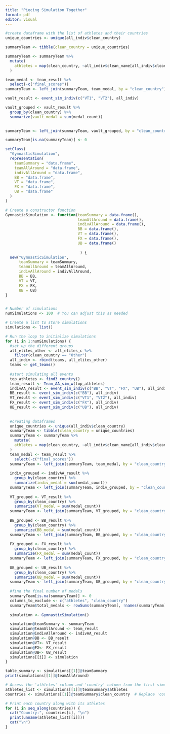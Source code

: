 ```yaml
---
title: "Piecing Simulation Together"
format: pdf
editor: visual
---
```


```r
#create dataframe with the list of athletes and their countries
unique_countries <- unique(all_indiv$clean_country)

summaryTeam <- tibble(clean_country = unique_countries)

summaryTeam <- summaryTeam %>%
  mutate(
    athletes = map(clean_country, ~all_indiv$clean_name[all_indiv$clean_country == .x])
  )
```

```r
team_medal <- team_result %>%
  select(-c("final_scores"))
summaryTeam <- left_join(summaryTeam, team_medal, by = "clean_country")

```

```r
vault_result <- event_sim_indiv(c("VT1", "VT2"), all_indiv)

vault_grouped <- vault_result %>%
  group_by(clean_country) %>%
  summarize(vault_medal = sum(medal_count)) 
  

summaryTeam <- left_join(summaryTeam, vault_grouped, by = "clean_country")

summaryTeam[is.na(summaryTeam)] <- 0
```

```r
setClass(
  "GymnasticSimulation",
  representation(
    teamSummary = "data.frame",
    teamAllAround = "data.frame",
    indivAllAround = "data.frame",
    BB = "data.frame",
    VT = "data.frame",
    FX = "data.frame", 
    UB = "data.frame"
  )
)

# Create a constructor function
GymnasticSimulation <- function(teamSummary = data.frame(),
                                teamAllAround = data.frame(),
                                indivAllAround = data.frame(),
                                BB = data.frame(),
                                VT = data.frame(),
                                FX = data.frame(),
                                UB = data.frame()
                              
                                 ) {
  new("GymnasticSimulation",
      teamSummary = teamSummary,
      teamAllAround = teamAllAround,
      indivAllAround = indivAllAround,
      BB = BB,
      VT = VT,
      FX = FX,
      UB = UB)
}



```

```r

# Number of simulations
numSimulations <- 100  # You can adjust this as needed

# Create a list to store simulations
simulations <- list()

# Run the loop to initialize simulations
for (i in 1:numSimulations) {
  #set up the different groups
  all_elites_other <- all_elites_c %>%
    filter(clean_country == "Other") 
  all_indiv <- rbind(teams, all_elites_other)
  teams <- get_teams()
  
  #start simulating all events
  top_athletes <- find3_country()
  team_result <- Team_AA_sim_w(top_athletes)
  indivAA_result <- event_sim_indiv(c("BB", "VT", "FX", "UB"), all_indiv)
  BB_result <- event_sim_indiv(c("BB"), all_indiv)
  VT_result <- event_sim_indiv(c("VT1", "VT2"), all_indiv)
  FX_result <- event_sim_indiv(c("FX"), all_indiv)
  UB_result <- event_sim_indiv(c("UB"), all_indiv)
  
  
  #creating dataframes
  unique_countries <- unique(all_indiv$clean_country)
  summaryTeam <- tibble(clean_country = unique_countries)
  summaryTeam <- summaryTeam %>%
    mutate(
    athletes = map(clean_country, ~all_indiv$clean_name[all_indiv$clean_country == .x])
  )
  team_medal <- team_result %>%
    select(-c("final_scores"))
  summaryTeam <- left_join(summaryTeam, team_medal, by = "clean_country")
  
  indiv_grouped <- indivAA_result %>%
    group_by(clean_country) %>%
    summarize(indiv_medal = sum(medal_count)) 
  summaryTeam <- left_join(summaryTeam, indiv_grouped, by = "clean_country")
  
  VT_grouped <- VT_result %>%
    group_by(clean_country) %>%
    summarize(VT_medal = sum(medal_count)) 
  summaryTeam <- left_join(summaryTeam, VT_grouped, by = "clean_country")
  
  BB_grouped <- BB_result %>%
    group_by(clean_country) %>%
    summarize(BB_medal = sum(medal_count)) 
  summaryTeam <- left_join(summaryTeam, BB_grouped, by = "clean_country")
  
  FX_grouped <- FX_result %>%
    group_by(clean_country) %>%
    summarize(FX_medal = sum(medal_count)) 
  summaryTeam <- left_join(summaryTeam, FX_grouped, by = "clean_country")
  
  UB_grouped <- UB_result %>%
    group_by(clean_country) %>%
    summarize(UB_medal = sum(medal_count)) 
  summaryTeam <- left_join(summaryTeam, UB_grouped, by = "clean_country")
  
  #find the final number of medals
  summaryTeam[is.na(summaryTeam)] <- 0
  columns_to_exclude <- c("athletes", "clean_country")
  summaryTeam$total_medals <- rowSums(summaryTeam[, !names(summaryTeam) %in% columns_to_exclude])
  
  simulation <- GymnasticSimulation()

  simulation@teamSummary <- summaryTeam
  simulation@teamAllAround <- team_result
  simulation@indivAllAround <- indivAA_result
  simulation@BB <- BB_result
  simulation@VT<- VT_result
  simulation@FX<- FX_result
  simulation@UB<- UB_result
  simulations[[i]] <- simulation
}


```

```r
table_summary <- simulations[[1]]@teamSummary
print(simulations[[1]]@teamAllAround)
```

```r
# Access the 'athletes' column and 'country' column from the first simulation in the list
athletes_list <- simulations[[1]]@teamSummary$athletes
countries <- simulations[[1]]@teamSummary$clean_country  # Replace 'country' with the actual column name

# Print each country along with its athletes
for (i in seq_along(countries)) {
  cat("Country:", countries[i], "\n")
  print(unname(athletes_list[[i]]))
  cat("\n")
}
```
